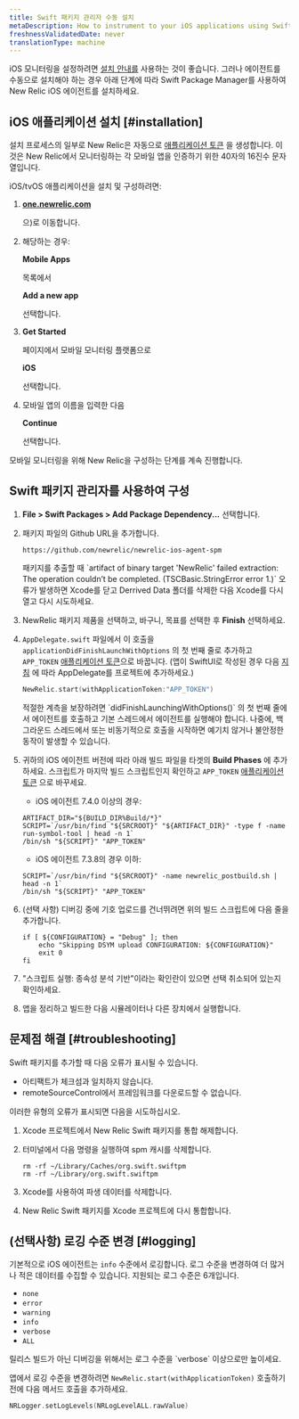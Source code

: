 ```yaml
---
title: Swift 패키지 관리자 수동 설치
metaDescription: How to instrument to your iOS applications using Swift Package Manager.
freshnessValidatedDate: never
translationType: machine
---
```


iOS 모니터링을 설정하려면 [설치 안내를](https://onenr.io/0qwLv87gkj5) 사용하는 것이 좋습니다. 그러나 에이전트를 수동으로 설치해야 하는 경우 아래 단계에 따라 Swift Package Manager를 사용하여 New Relic iOS 에이전트를 설치하세요.

## iOS 애플리케이션 설치 [#installation]

설치 프로세스의 일부로 New Relic은 자동으로 [애플리케이션 토큰](/docs/mobile-apps/viewing-your-application-token) 을 생성합니다. 이것은 New Relic에서 모니터링하는 각 모바일 앱을 인증하기 위한 40자의 16진수 문자열입니다.

iOS/tvOS 애플리케이션을 설치 및 구성하려면:

1. <DNT>**[one.newrelic.com](https://one.newrelic.com/all-capabilities)**</DNT>

   으)로 이동합니다.

2. 해당하는 경우:

   <DNT>**Mobile Apps**</DNT>

   목록에서

   <DNT>**Add a new app**</DNT>

   선택합니다.

3. <DNT>**Get Started**</DNT>

   페이지에서 모바일 모니터링 플랫폼으로

   <DNT>**iOS**</DNT>

   선택합니다.

4. 모바일 앱의 이름을 입력한 다음

   <DNT>**Continue**</DNT>

   선택합니다.

모바일 모니터링을 위해 New Relic을 구성하는 단계를 계속 진행합니다.

## Swift 패키지 관리자를 사용하여 구성

1. <DNT>**File > Swift Packages > Add Package Dependency...**</DNT> 선택합니다.

2. 패키지 파일의 Github URL을 추가합니다.

   ```
   https://github.com/newrelic/newrelic-ios-agent-spm
   ```

   <Callout variant="tip">
     패키지를 추출할 때 `artifact of binary target 'NewRelic' failed extraction: The operation couldn’t be completed. (TSCBasic.StringError error 1.)` 오류가 발생하면 Xcode를 닫고 Derrived Data 폴더를 삭제한 다음 Xcode를 다시 열고 다시 시도하세요.
   </Callout>

3. NewRelic 패키지 제품을 선택하고, 바구니, 목표를 선택한 후 <DNT>**Finish**</DNT> 선택하세요.

4. `AppDelegate.swift` 파일에서 이 호출을 `applicationDidFinishLaunchWithOptions` 의 첫 번째 줄로 추가하고 `APP_TOKEN` [애플리케이션 토큰](/docs/mobile-apps/viewing-your-application-token)으로 바꿉니다. (앱이 SwiftUI로 작성된 경우 다음 [지침](/docs/mobile-monitoring/new-relic-mobile-ios/troubleshoot/swiftui-appdelegate) 에 따라 AppDelegate를 프로젝트에 추가하세요.)

   ```swift
   NewRelic.start(withApplicationToken:"APP_TOKEN")
   ```

   <Callout variant="important">
     적절한 계측을 보장하려면 `didFinishLaunchingWithOptions()` 의 첫 번째 줄에서 에이전트를 호출하고 기본 스레드에서 에이전트를 실행해야 합니다. 나중에, 백그라운드 스레드에서 또는 비동기적으로 호출을 시작하면 예기치 않거나 불안정한 동작이 발생할 수 있습니다.
   </Callout>

5. 귀하의 iOS 에이전트 버전에 따라 아래 빌드 파일을 타겟의 <DNT>**Build Phases**</DNT> 에 추가하세요. 스크립트가 마지막 빌드 스크립트인지 확인하고 `APP_TOKEN` [애플리케이션 토큰](/docs/mobile-apps/viewing-your-application-token) 으로 바꾸세요.

   * iOS 에이전트 7.4.0 이상의 경우:

   ```shell
   ARTIFACT_DIR="${BUILD_DIR%Build/*}"
   SCRIPT=`/usr/bin/find "${SRCROOT}" "${ARTIFACT_DIR}" -type f -name run-symbol-tool | head -n 1`
   /bin/sh "${SCRIPT}" "APP_TOKEN"
   ```

   * iOS 에이전트 7.3.8의 경우 이하:

   ```shell
   SCRIPT=`/usr/bin/find "${SRCROOT}" -name newrelic_postbuild.sh | head -n 1`
   /bin/sh "${SCRIPT}" "APP_TOKEN"
   ```

6. (선택 사항) 디버깅 중에 기호 업로드를 건너뛰려면 위의 빌드 스크립트에 다음 줄을 추가합니다.

   ```shell
   if [ ${CONFIGURATION} = "Debug" ]; then
       echo "Skipping DSYM upload CONFIGURATION: ${CONFIGURATION}"
       exit 0
   fi
   ```

7. "스크립트 실행: 종속성 분석 기반"이라는 확인란이 있으면 선택 취소되어 있는지 확인하세요.

8. 앱을 정리하고 빌드한 다음 시뮬레이터나 다른 장치에서 실행합니다.

<InstallFeedback/>

## 문제점 해결 [#troubleshooting]

Swift 패키지를 추가할 때 다음 오류가 표시될 수 있습니다.

* 아티팩트가 체크섬과 일치하지 않습니다.
* remoteSourceControl에서 프레임워크를 다운로드할 수 없습니다.

이러한 유형의 오류가 표시되면 다음을 시도하십시오.

1. Xcode 프로젝트에서 New Relic Swift 패키지를 통합 해제합니다.

2. 터미널에서 다음 명령을 실행하여 spm 캐시를 삭제합니다.

   ```shell
   rm -rf ~/Library/Caches/org.swift.swiftpm
   rm -rf ~/Library/org.swift.swiftpm
   ```

3. Xcode를 사용하여 파생 데이터를 삭제합니다.

4. New Relic Swift 패키지를 Xcode 프로젝트에 다시 통합합니다.

## (선택사항) 로깅 수준 변경 [#logging]

기본적으로 iOS 에이전트는 `info` 수준에서 로깅합니다. 로그 수준을 변경하여 더 많거나 적은 데이터를 수집할 수 있습니다. 지원되는 로그 수준은 6개입니다.

* `none`
* `error`
* `warning`
* `info`
* `verbose`
* `ALL`

<Callout variant="important">
  릴리스 빌드가 아닌 디버깅을 위해서는 로그 수준을 `verbose` 이상으로만 높이세요.
</Callout>

앱에서 로깅 수준을 변경하려면 `NewRelic.start(withApplicationToken)` 호출하기 전에 다음 메서드 호출을 추가하세요.

```swift
NRLogger.setLogLevels(NRLogLevelALL.rawValue)
```